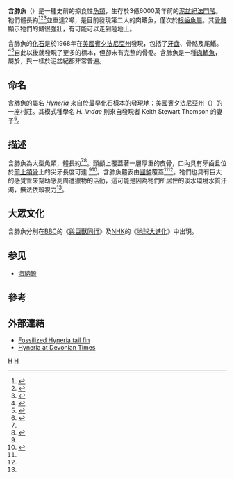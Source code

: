 {{Automatic Taxobox
| taxon = Hyneria
| authority = [[Keith_Stewart_Thomson_(paleontologist)|Thomson]], 1968
| fossil_range = {{Fossil range|360|360|360 Ma {{link-en|法門階|Famennian}}|ref=<ref name="haines">{{cite book | title={{link-en|The Complete Guide to Prehistoric Life}} | publisher=Firefly Books | last=Haines | first=Tim | last2=Chambers | first2=Paul | authorlink=Tim Haines | year=2006 | edition=illustrated | location=Canada | pages=32–33 | isbn=978-1-55407-181-4}}</ref>}}
| image = Hyneria.jpg
| type_species = ''H. lindae''
| type_species_authority = Thomson, 1968
}}

'''含肺魚'''（{{lang-xm|Hyneria}}）是一種史前的掠食性[[魚類|魚類]]，生存於3億6000萬年前的[[泥盆紀|泥盆紀]][[法門階|法門階]]。牠們體長約{{convert|2.5-3.7|m|ft|abbr=on}}<ref name=Thomson1968>{{cite journal|last1=Thomson|first1=K. S.|title=A new Devonian fish (Crossopterygii: Rhipidistia) considered in relation to the origin of the Amphibia|journal=Postilla|date=1968|volume=124}}</ref><ref>{{Cite web |url=https://www.sciencedaily.com/releases/2018/05/180507153124.htm |title=存档副本 |accessdate=2018-07-21 |archive-date=2020-11-09 |archive-url=https://web.archive.org/web/20201109030346/https://www.sciencedaily.com/releases/2018/05/180507153124.htm |dead-url=no }}</ref><ref>{{Cite web|url=http://www.pbs.org/wgbh/nova/transcripts/2905_link.html|publisher=NOVA|title=The Missing Link|date=2002-02-26|accessdate=2009-12-10|archive-date=2020-12-31|archive-url=https://web.archive.org/web/20201231024929/https://www.pbs.org/wgbh/nova/transcripts/2905_link.html|dead-url=no}}</ref>並重達2噸，是目前發現第二大的肉鰭魚，僅次於[[根齒魚屬|根齒魚屬]]。其[[骨骼|骨骼]]顯示牠們的鰭很強壯，有可能可以走到陸地上。

含肺魚的[[化石|化石]]是於1968年在[[美國|美國]][[賓夕法尼亞州|賓夕法尼亞州]]發現，包括了[[牙齒|牙齒]]、骨骼及尾鰭。<ref>{{Cite web|author=Dennis C. Murphy|year=2005|url=http://www.devoniantimes.org/who/pages/hyneria.html|publisher=Devonian Times|title=''Hyneria lindae'' (lobe-fin fish)|accessdate=2009-12-10|archive-date=2008-05-11|archive-url=https://web.archive.org/web/20080511144000/http://www.devoniantimes.org/who/pages/hyneria.html|dead-url=no}}</ref><ref>{{Cite journal en|author=Thomson, K.S.|year=1968|title=A new Devonian fish (Crossopterygii: Rhipidistia) considered in relation to the origin of the Amphibia|journal=Postilla|volume=124|pages=1-13}}</ref>自此以後就發現了更多的標本，但卻未有完整的骨骼。含肺魚是一種[[肉鰭魚|肉鰭魚]]，屬於{{link-en|三列鰭魚科|Tristichopteridae}}，與{{link-en|新翼魚|Eusthenopteron}}一樣於泥盆紀都非常普遍。

==命名==
含肺魚的屬名 ''Hyneria'' 來自於最早化石樣本的發現地：[[美國|美國]][[賓夕法尼亞州|賓夕法尼亞州]]{{link-en|海納|Hyner, Pennsylvania}}（{{lang-en|Hyner}}）的一座村莊。其模式種學名 ''H. lindae'' 則來自發現者 Keith Stewart Thomson 的妻子<ref name=Thomson1968>{{cite journal|last1=Thomson|first1=K. S.|title=A new Devonian fish (Crossopterygii: Rhipidistia) considered in relation to the origin of the Amphibia|journal=Postilla|date=1968|volume=124}}</ref>。

==描述==
含肺魚為大型魚類，體長約{{convert|2.5-3.7|m|ft|abbr=on}}<ref name=Thomson1968/><ref name=sciencedaily>{{cite web |url=https://www.sciencedaily.com/releases/2018/05/180507153124.htm |title=25 years of fossil collecting yields clearest picture of extinct 12-foot aquatic predator |website=ScienceDaily |date=7 May 2018 |accessdate=2018-07-21 |archive-date=2020-11-09 |archive-url=https://web.archive.org/web/20201109030346/https://www.sciencedaily.com/releases/2018/05/180507153124.htm |dead-url=no }}</ref>。頭顱上覆蓋著一層厚重的皮骨，口內具有牙齒且位於[[前上頜骨|前上頜骨]]上的尖牙長度可達 {{convert|2|in|cm|0|abbr=on|disp=flip}}<ref name=Thomson1968/><ref name=Daeschler&Shubin2007>{{cite journal|last1=Daeschler|first1=EB|last2=Shubin|first2=NH|title=New data on ''Hyneria lindae'' (Sarcopterygii, Tristichopteridae) from the Late Devonian of Pennsylvania, USA.|journal=Journal of Vertebrate Paleontology|date=2007|volume=27|issue=S3|doi=10.1080/02724634.2007.10010458}}</ref>。含肺魚體表由[[圓鱗|圓鱗]]覆蓋<ref name=Daeschler&Shubin2007/><ref name=sciencedaily/>。牠們也具有巨大的感覺管來幫助感測周遭獵物的活動，這可能是因為牠們所居住的淡水環境水質汙濁，無法依賴視力<ref name=sciencedaily/>。

== 大眾文化 ==
含肺魚分別在[[BBC|BBC]]的《[[與巨獸同行|與巨獸同行]]》及[[NHK|NHK]]的《[[地球大進化|地球大進化]]》中出現。
==参见==
*[[海納螈|海納螈]]
== 參考 ==
{{reflist}}

== 外部連結 ==
* [https://web.archive.org/web/20100711150802/http://www.personal.psu.edu/jla210/Homepage/Photos/RedHill/RHFishFin.jpg Fossilized Hyneria tail fin]
* [http://www.devoniantimes.org/who/pages/hyneria.html Hyneria at Devonian Times]{{Wayback|url=http://www.devoniantimes.org/who/pages/hyneria.html |date=20080511144000 }}

{{portal|滅絕與瀕危物種}}
{{Tetrapodomorpha|B.}}
{{Taxonbar}}
[[Category:泥盆紀魚類|H]]
[[Category:骨鱗魚目|H]]